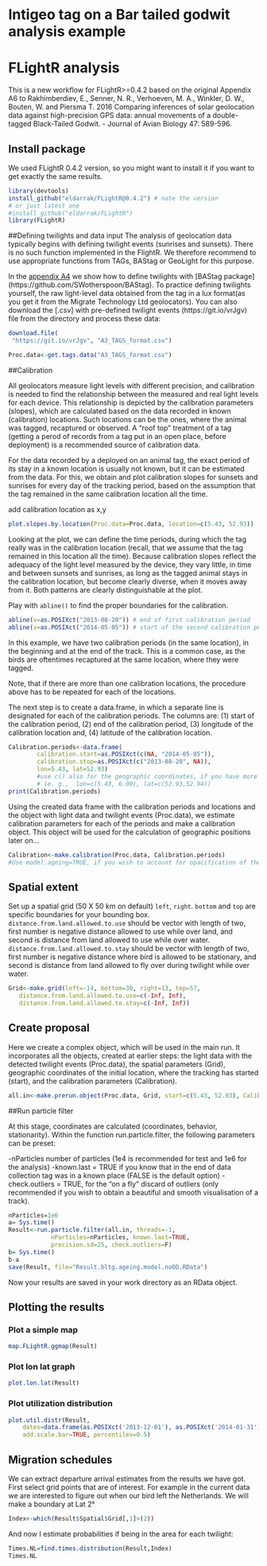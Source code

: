 <!--
%\VignetteEngine{knitr}
%\VignetteIndexEntry{Bar-Tailed Godwit FLightR analysis}
%\VignetteDepends{FLightR}
-->
# Intigeo tag on a Bar tailed godwit analysis example
# FLightR analysis
This is a new workflow for FLightR>=0.4.2 based on the original Appendix A6 to 
Rakhimberdiev, E., Senner, N. R., Verhoeven, M. A., Winkler, D. W., Bouten, W. and Piersma T. 2016 Comparing inferences of solar geolocation data against high-precision GPS data: annual movements of a double-tagged Black-Tailed Godwit. - Journal of Avian Biology 47: 589-596.

## Install package
We used FLightR 0.4.2 version, so you might want to install it if you want to get exactly the same results.

```r
library(devtools)
install_github("eldarrak/FLightR@0.4.2") # note the version
# or just latest one
#install_github("eldarrak/FLightR")
library(FLightR)
```
##Defining twilights and data input
The analysis of geolocation data typically begins with defining twilight events (sunrises and sunsets). There is no such function implemented in the FlightR. We therefore recommend to use appropriate functions from TAGs, BAStag or GeoLight for this purpose.

In the [appendix A4](https://github.com/eldarrak/FLightR/blob/master/examples/Black-Tailed_Godwit_JAB_example/A4_BAStag_routine.Rmd) we show how to define twilights with [BAStag package] (https://github.com/SWotherspoon/BAStag). To practice defining twilights yourself, the raw light-level data obtained from the tag in a lux format(as you get it from the Migrate Technology Ltd geolocators). You can also download the [.csv] with pre-defined twilight events (https://git.io/vrJgv) file from the directory and process these data:
```r
download.file(
 "https://git.io/vrJgv", "A3_TAGS_format.csv")

Proc.data<-get.tags.data("A3_TAGS_format.csv")
```
 
##Calibration

All geolocators measure light levels with different precision, and calibration is needed to find the relationship between the measured and real light levels for each device. This relationship is depicted by the calibration parameters (slopes), which are calculated based on the data recorded in known (calibration) locations.  Such locations can be the ones, where the animal was tagged, recaptured or observed. A "roof top" treatment of a tag (getting a perod of records from a tag put in an open place, before deployment) is a recommended source of calibration data.

For the data recorded by a deployed on an animal tag, the exact period of its stay in a known location is usually not known, but it can be estimated from the data. For this, we obtain and plot calibration slopes for sunsets and sunrises for every day of the tracking period, based on the assumption that the tag remained in the same calibration location all the time. 

add calibration location as x,y
```r
plot.slopes.by.location(Proc.data=Proc.data, location=c(5.43, 52.93))
```

Looking at the plot, we can define the time periods, during which the tag really was in the calibration location (recall, that we assume that the tag remained in this location all the time). Because calibration slopes reflect the adequacy of the light level measured by the device, they vary little, in time and between sunsets and sunrises, as long as the tagged animal stays in the calibration location, but become clearly diverse, when it moves away from it. Both patterns are clearly distinguishable at the plot. 

Play with `abline()` to find the proper boundaries for the calibration.
```r
abline(v=as.POSIXct("2013-08-20")) # end of first calibration period
abline(v=as.POSIXct("2014-05-05")) # start of the second calibration period
```
In this example, we have two calibration periods (in the same location), in the beginning and at the end of the track. This is a common case, as the birds are oftentimes recaptured at the same location, where they were tagged.

Note, that if there are more than one calibration locations, the procedure above has to be repeated for each of the locations. 

The next step is to create a data.frame, in which a separate line is designated for each of the calibration periods. The columns are: (1) start of the calibration period, (2) end of the calibration period, (3) longitude of the calibration location and, (4) latitude of the calibration location.

```r
Calibration.periods<-data.frame(
        calibration.start=as.POSIXct(c(NA, "2014-05-05")),
        calibration.stop=as.POSIXct(c("2013-08-20", NA)),
        lon=5.43, lat=52.93) 
		#use c() also for the geographic coordinates, if you have more than one calibration location
		# (e. g.,  lon=c(5.43, 6.00), lat=c(52.93,52.94))
print(Calibration.periods)
```

Using the created data frame with the calibration periods and locations and the object with light data and twilight events (Proc.data), we estimate calibration parameters for each of the periods and make a calibration object. This object will be used for the calculation of geographic positions later on...
```r
Calibration<-make.calibration(Proc.data, Calibration.periods)
#Use model.ageing=TRUE, if you wish to account for opacification of the tag's shell. Note, this is only possible, if there are more than one calibration periods.
```

## Spatial extent

Set up a spatial grid (50 X 50 km on default) `left`, `right`. `bottom` and `top` are specific boundaries for your bounding box. `distance.from.land.allowed.to.use` should be vector with length of two, first number is negative distance allowed to use while over land, and second is distance from land allowed to use while over water.
`distance.from.land.allowed.to.stay` should be vector with length of two, first number is negative distance where bird is allowed to be stationary, and second is distance from land allowed to fly over during twilight while over water.
```r
Grid<-make.grid(left=-14, bottom=30, right=13, top=57,
   distance.from.land.allowed.to.use=c(-Inf, Inf),
   distance.from.land.allowed.to.stay=c(-Inf, Inf))
```
## Create proposal

Here we create a complex object, which will be used in the main run. It incorporates all the objects, created at earlier steps: the light data with the detected twilight events (Proc.data), the spatial parameters (Grid), geographic coordinates of the initial location, where the tracking has started (start), and the calibration parameters (Calibration).

```r
all.in<-make.prerun.object(Proc.data, Grid, start=c(5.43, 52.93), Calibration=Calibration)
```
##Run particle filter

At this stage, coordinates are calculated (coordinates, behavior, stationarity).
Within the function run.particle.filter, the following parameters can be preset: 

 -nParticles number of particles (1e4 is recommended for test and 1e6 for the analysis)
 -known.last = TRUE if you know that in the end of data collection tag was in a known place (FALSE is the default option)
 -check.outliers = TRUE, for the "on a fly" discard of outliers (only recommended if you wish to obtain a beautiful and smooth visualisation of a track). 

   
```r

nParticles=1e6
a= Sys.time()
Result<-run.particle.filter(all.in, threads=-1,
            nParticles=nParticles, known.last=TRUE,
		    precision.sd=25, check.outliers=F)
b= Sys.time()
b-a
save(Result, file="Result.bltg.ageing.model.noOD.RData")

```
Now your results are saved in your work directory as an RData object.

## Plotting the results

### Plot a simple map
```r

map.FLightR.ggmap(Result)

```
### Plot lon lat graph
```r

plot.lon.lat(Result)
```

### Plot utilization distribution
```r
plot.util.distr(Result, 
    dates=data.frame(as.POSIXct('2013-12-01'), as.POSIXct('2014-01-31')),
    add.scale.bar=TRUE, percentiles=0.5)
```
## Migration schedules
We can extract departure arrival estimates from the results we have got. 
First select grid points that are of interest. For example in the current data we are interested to figure out when our bird left the Netherlands. We will make  a boundary at Lat 2&deg;
```r
Index<-which(Result$Spatial$Grid[,1]>(2))
```
And now I estimate probabilities if being in the area for each twilight:
```r
Times.NL=find.times.distribution(Result,Index)
Times.NL
```
